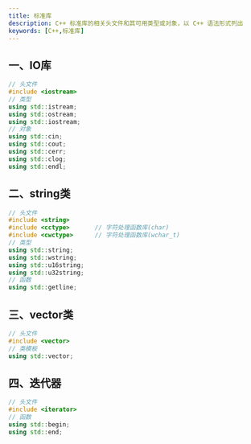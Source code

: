 ```yaml
---
title: 标准库
description: C++ 标准库的相关头文件和其可用类型或对象，以 C++ 语法形式列出
keywords: [C++,标准库]
---
```


## 一、IO库

```cpp
// 头文件
#include <iostream>
// 类型
using std::istream;
using std::ostream;
using std::iostream;
// 对象
using std::cin;
using std::cout;
using std::cerr;
using std::clog;
using std::endl;
```



## 二、string类

```cpp
// 头文件
#include <string>
#include <cctype>		// 字符处理函数库(char)
#include <cwctype>		// 字符处理函数库(wchar_t)
// 类型
using std::string;
using std::wstring;
using std::u16string;
using std::u32string;
// 函数
using std::getline;
```



## 三、vector类

```cpp
// 头文件
#include <vector>
// 类模板
using std::vector;
```



## 四、迭代器

```cpp
// 头文件
#include <iterator>
// 函数
using std::begin;
using std::end;
```

